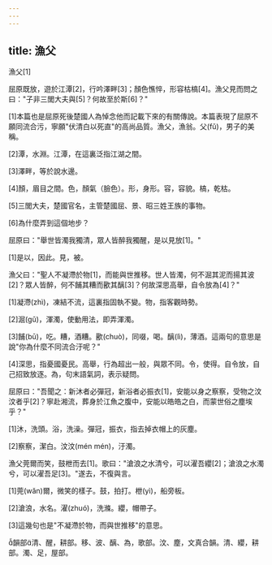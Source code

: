 ```yaml
---
---
---
```

title: 漁父
---




漁父[1]

屈原既放，遊於江潭[2]，行吟澤畔[3]；顏色憔悴，形容枯槁[4]。漁父見而問之曰："子非三閭大夫與[5]？何故至於斯[6]？"

[1]本篇也是屈原死後楚國人為悼念他而記載下來的有關傳說。本篇表現了屈原不願同流合污，寧願"伏清白以死直"的高尚品質。漁父，漁翁。父(fǔ)，男子的美稱。

[2]潭，水淵。江潭，在這裏泛指江湖之間。

[3]澤畔，等於說水邊。

[4]顏，眉目之間。色，顏氣（臉色）。形，身形。容，容貌。槁，乾枯。

[5]三閭大夫，楚國官名，主管楚國屈、景、昭三姓王族的事物。

[6]為什麼弄到這個地步？

屈原曰："舉世皆濁我獨清，眾人皆醉我獨醒，是以見放[1]。"

[1]是以，因此。見，被。

漁父曰："聖人不凝滯於物[1]，而能與世推移。世人皆濁，何不淈其泥而揚其波[2]？眾人皆醉，何不餔其糟而歠其醨[3]？何故深思高舉，自令放為[4]？"

[1]凝滯(zhì)，凍結不流，這裏指固執不變。物，指客觀時勢。

[2]淈(gǔ)，渾濁，使動用法，即弄渾濁。

[3]餔(bū)，吃。糟，酒糟。歠(chuò)，同啜，喝。醨(lì)，薄酒。這兩句的意思是說"你為什麼不同流合汙呢？"

[4]深思，指憂國憂民。高舉，行為超出一般，與眾不同。令，使得。自令放，自己招致放逐。為，句末語氣詞，表示疑問。

屈原曰："吾聞之：新沐者必彈冠，新浴者必振衣[1]，安能以身之察察，受物之汶汶者乎[2]？寧赴湘流，葬身於江魚之腹中，安能以皓皓之白，而蒙世俗之塵埃乎？"

[1]沐，洗頭。浴，洗澡。彈冠，振衣，指去掉衣帽上的灰塵。

[2]察察，潔白。汶汶(mén mén)，汙濁。

漁父莞爾而笑，鼓枻而去[1]。歌曰："滄浪之水清兮，可以濯吾纓[2]；滄浪之水濁兮，可以濯吾足[3]。"遂去，不復與言。

[1]莞(wǎn)爾，微笑的樣子。鼓，拍打。枻(yì)，船旁板。

[2]滄浪，水名。濯(zhuó)，洗滌。纓，帽帶子。

[3]這幾句也是"不凝滯於物，而與世推移"的意思。

韻部清、醒，耕部。移、波、醨、為，歌部。汶、塵，文真合韻。清、纓，耕部。濁、足，屋部。